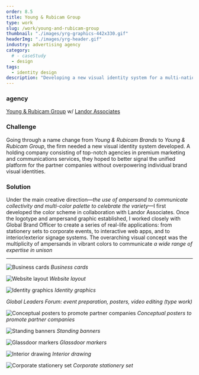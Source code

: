 ```yaml
---
order: 8.5
title: Young & Rubicam Group
type: work
slug: /work/young-and-rubicam-group
thumbnail: "./images/yrg-graphics-442x330.gif"
headerImg: "./images/yrg-header.gif"
industry: advertising agency
category:
  # - caseStudy
  - design
tags:
  - identity design
description: "Developing a new visual identity system for a multi-national, multi-agency group of creative firms"
---
```



<section class="portfolioDetail">

### agency

[Young & Rubicam Group](http://yrgrp.com) w/ [Landor Associates](https://landor.com)

</section>

<section class="portfolioDetail">

### Challenge

Going through a name change from _Young &amp; Rubicam Brands_ to _Young &amp; Rubicam Group_, the firm needed a new visual identity system developed. A holding company consisting of top-notch agencies in premium marketing and communications services, they hoped to better signal the unified platform for the partner companies without overpowering individual brand visual identities.

</section>

<section class="portfolioDetail">

### Solution

Under the main creative direction—_the use of ampersand to communicate collectivity and multi-color palette to celebrate the variety_—I first developed the color scheme in collaboration with Landor Associates. Once the logotype and ampersand graphic established, I worked closely with Global Brand Officer to create a series of real-life applications: from stationery sets to corporate events, to interactive web apps, and to interior/exterior signage systems. The overarching visual concept was the multiplicity of ampersands in vibrant colors to communicate _a wide range of expertise in unison_

</section>

---

![Business cards](./images/yrg-business-card.jpg)
_Business cards_

![Website layout](./images/yrg-website.jpg)
_Website layout_

![Identity graphics](./images/yrg-graphics.png)
_Identity graphics_

<EmbedVideo
  aspectRatioPadding="56.34"
  videoChannel="vimeo"
  videoId="43983326"
/>

_Global Leaders Forum: event preparation, posters, video editing (type work)_

![Conceptual posters to promote partner companies](./images/yrg-posters.jpg)
_Conceptual posters to promote partner companies_

![Standing banners](./images/yrg-banners.jpg)
_Standing banners_

![Glassdoor markers](./images/yrg_glass_marker_r1_1.jpg)
_Glassdoor markers_

![Interior drawing](./images/yrg-glassdoor-drawing.png)
_Interior drawing_

![Corporate stationery set](./images/yrg-stationery.jpg)
_Corporate stationery set_
